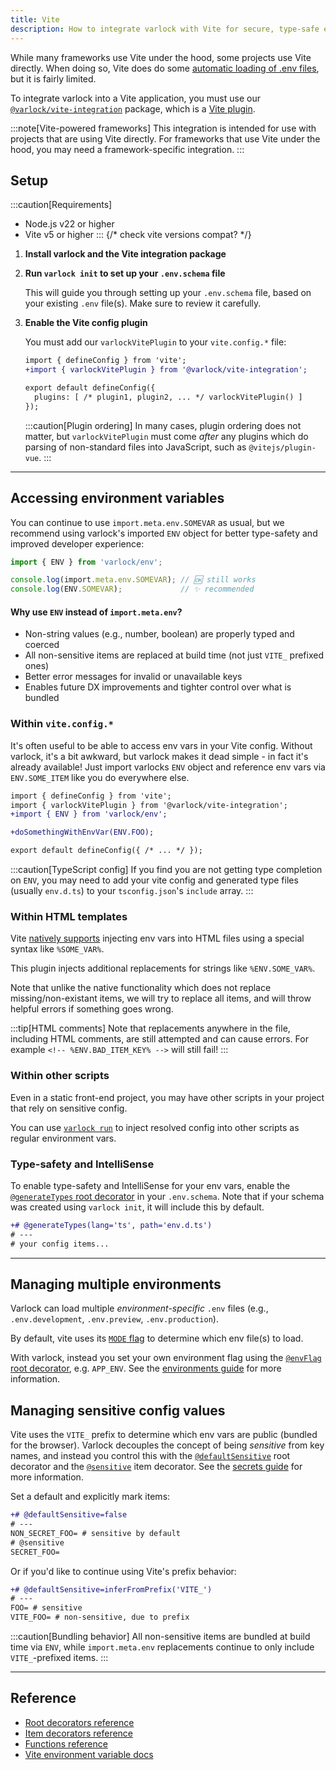```yaml
---
title: Vite
description: How to integrate varlock with Vite for secure, type-safe environment management
---
```


<div class="page-badges">
  <Badge npmPackage="@varlock/vite-integration" />
</div>

While many frameworks use Vite under the hood, some projects use Vite directly. When doing so, Vite does do some [automatic loading of .env files](https://vite.dev/guide/env-and-mode.html), but it is fairly limited.

To integrate varlock into a Vite application, you must use our [`@varlock/vite-integration`](https://www.npmjs.com/package/@varlock/vite-integration) package, which is a [Vite plugin](https://vite.dev/guide/using-plugins.html).

:::note[Vite-powered frameworks]
This integration is intended for use with projects that are using Vite directly. For frameworks that use Vite under the hood, you may need a framework-specific integration.
:::

## Setup

:::caution[Requirements]
- Node.js v22 or higher
- Vite v5 or higher
:::
{/* check vite versions compat? */}

<Steps>

1. **Install varlock and the Vite integration package**
    <InstallJsDepsWidget packages="@varlock/vite-integration varlock" />

1. **Run `varlock init` to set up your `.env.schema` file**

    This will guide you through setting up your `.env.schema` file, based on your existing `.env` file(s). Make sure to review it carefully.

    <ExecCommandWidget command="varlock init" showBinary={false} />

1. **Enable the Vite config plugin**

    You must add our `varlockVitePlugin` to your `vite.config.*` file:

    ```diff lang="ts" title="vite.config.ts" add="varlockVitePlugin()"
    import { defineConfig } from 'vite';
    +import { varlockVitePlugin } from '@varlock/vite-integration';

    export default defineConfig({
      plugins: [ /* plugin1, plugin2, ... */ varlockVitePlugin() ]
    });
    ```

    :::caution[Plugin ordering]
    In many cases, plugin ordering does not matter, but `varlockVitePlugin` must come _after_ any plugins which do parsing of non-standard files into JavaScript, such as `@vitejs/plugin-vue`.
    :::
</Steps>

---

## Accessing environment variables

You can continue to use `import.meta.env.SOMEVAR` as usual, but we recommend using varlock's imported `ENV` object for better type-safety and improved developer experience:

```ts title="example.ts"
import { ENV } from 'varlock/env';

console.log(import.meta.env.SOMEVAR); // 🆗 still works
console.log(ENV.SOMEVAR);             // ✨ recommended
```

#### Why use `ENV` instead of `import.meta.env`?
- Non-string values (e.g., number, boolean) are properly typed and coerced
- All non-sensitive items are replaced at build time (not just `VITE_` prefixed ones)
- Better error messages for invalid or unavailable keys
- Enables future DX improvements and tighter control over what is bundled

### Within `vite.config.*`
It's often useful to be able to access env vars in your Vite config. Without varlock, it's a bit awkward, but varlock makes it dead simple - in fact it's already available! Just import varlocks `ENV` object and reference env vars via `ENV.SOME_ITEM` like you do everywhere else.

```diff lang="ts" title="vite.config.ts"
import { defineConfig } from 'vite';
import { varlockVitePlugin } from '@varlock/vite-integration';
+import { ENV } from 'varlock/env';

+doSomethingWithEnvVar(ENV.FOO);

export default defineConfig({ /* ... */ });
```

:::caution[TypeScript config]
If you find you are not getting type completion on `ENV`, you may need to add your vite config and generated type files (usually `env.d.ts`) to your `tsconfig.json`'s `include` array.
:::

### Within HTML templates
Vite [natively supports](https://vite.dev/guide/env-and-mode.html#html-constant-replacement) injecting env vars into HTML files using a special syntax like `%SOME_VAR%`.

This plugin injects additional replacements for strings like `%ENV.SOME_VAR%`.

Note that unlike the native functionality which does not replace missing/non-existant items, we will try to replace all items, and will throw helpful errors if something goes wrong.

:::tip[HTML comments]
Note that replacements anywhere in the file, including HTML comments, are still attempted and can cause errors. For example `<!-- %ENV.BAD_ITEM_KEY% -->` will still fail!
:::

### Within other scripts

Even in a static front-end project, you may have other scripts in your project that rely on sensitive config.

You can use [`varlock run`](/reference/cli-commands/#varlock-run) to inject resolved config into other scripts as regular environment vars.

<ExecCommandWidget command="varlock run -- node ./script.js" showBinary={false} />


### Type-safety and IntelliSense

To enable type-safety and IntelliSense for your env vars, enable the [`@generateTypes` root decorator](/reference/root-decorators/#generatetypes) in your `.env.schema`. Note that if your schema was created using `varlock init`, it will include this by default.

```diff lang="env-spec" title=".env.schema"
+# @generateTypes(lang='ts', path='env.d.ts')
# ---
# your config items...
```


---

## Managing multiple environments

Varlock can load multiple _environment-specific_ `.env` files (e.g., `.env.development`, `.env.preview`, `.env.production`).

By default, vite uses its [`MODE` flag](https://vite.dev/guide/env-and-mode.html#modes) to determine which env file(s) to load.

With varlock, instead you set your own environment flag using the [`@envFlag` root decorator](/reference/root-decorators/#envflag), e.g. `APP_ENV`. See the [environments guide](/guides/environments) for more information.


## Managing sensitive config values

Vite uses the `VITE_` prefix to determine which env vars are public (bundled for the browser). Varlock decouples the concept of being _sensitive_ from key names, and instead you control this with the [`@defaultSensitive`](/reference/root-decorators/#defaultsensitive) root decorator and the [`@sensitive`](/reference/item-decorators/#sensitive) item decorator. See the [secrets guide](/guides/secrets) for more information.

Set a default and explicitly mark items:

```diff lang="env-spec" title=".env.schema" add="@sensitive"
+# @defaultSensitive=false
# ---
NON_SECRET_FOO= # sensitive by default
# @sensitive
SECRET_FOO= 
```

Or if you'd like to continue using Vite's prefix behavior:

```diff lang="env-spec" title=".env.schema"
+# @defaultSensitive=inferFromPrefix('VITE_')
# ---
FOO= # sensitive
VITE_FOO= # non-sensitive, due to prefix
```



:::caution[Bundling behavior]
All non-sensitive items are bundled at build time via `ENV`, while `import.meta.env` replacements continue to only include `VITE_`-prefixed items.
:::



---

## Reference
- [Root decorators reference](/reference/root-decorators)
- [Item decorators reference](/reference/item-decorators)
- [Functions reference](/reference/functions)
- [Vite environment variable docs](https://vite.dev/guide/env-and-mode.html#modes)
